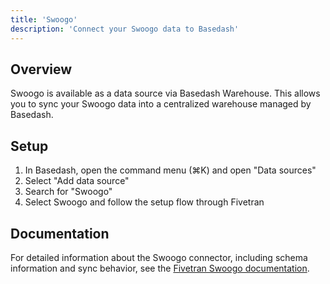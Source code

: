 ```yaml
---
title: 'Swoogo'
description: 'Connect your Swoogo data to Basedash'
---
```


## Overview

Swoogo is available as a data source via Basedash Warehouse. This allows you to sync your Swoogo data into a centralized warehouse managed by Basedash.

## Setup

1. In Basedash, open the command menu (⌘K) and open "Data sources"
2. Select "Add data source"
3. Search for "Swoogo"
4. Select Swoogo and follow the setup flow through Fivetran

## Documentation

For detailed information about the Swoogo connector, including schema information and sync behavior, see the [Fivetran Swoogo documentation](https://fivetran.com/docs/connectors/applications/swoogo).
